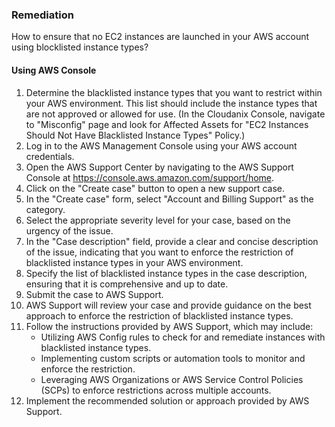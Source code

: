 ### Remediation

How to ensure that no EC2 instances are launched in your AWS account using blocklisted instance types?

#### Using AWS Console

1. Determine the blacklisted instance types that you want to restrict within your AWS environment. This list should include the instance types that are not approved or allowed for use.
    (In the Cloudanix Console, navigate to "Misconfig" page and look for Affected Assets for "EC2 Instances Should Not Have Blacklisted Instance Types" Policy.)
2. Log in to the AWS Management Console using your AWS account credentials.
3. Open the AWS Support Center by navigating to the AWS Support Console at https://console.aws.amazon.com/support/home.
4. Click on the "Create case" button to open a new support case.
5. In the "Create case" form, select "Account and Billing Support" as the category.
6. Select the appropriate severity level for your case, based on the urgency of the issue.
7. In the "Case description" field, provide a clear and concise description of the issue, indicating that you want to enforce the restriction of blacklisted instance types in your AWS environment.
8. Specify the list of blacklisted instance types in the case description, ensuring that it is comprehensive and up to date.
9. Submit the case to AWS Support.
10. AWS Support will review your case and provide guidance on the best approach to enforce the restriction of blacklisted instance types.
11. Follow the instructions provided by AWS Support, which may include:
    - Utilizing AWS Config rules to check for and remediate instances with blacklisted instance types.
    - Implementing custom scripts or automation tools to monitor and enforce the restriction.
    - Leveraging AWS Organizations or AWS Service Control Policies (SCPs) to enforce restrictions across multiple accounts.
12. Implement the recommended solution or approach provided by AWS Support.
